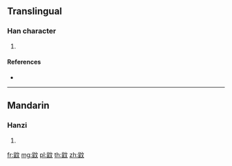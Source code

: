 {{character info/new}}
==Translingual==

===Han character===
{{Han char|rn=208|rad=鼠|as=04|sn=17|four=70740|canj=HVYK}}

# {{defn|Han|sort=鼠04}}

====References====
* {{Han ref|kx=1527.300|dkj=48406|dj=2064.120|hdz=74773.030|uh=9F24|ud=40740|bh=EFB2|bd=61362}}

----

==Mandarin==

===Hanzi===
{{cmn-hanzi|pin=[[wén]] ([[wen2]])|wg=wen<sup>2</sup>}}

# {{defn|lang=cmn|sort=鼠04}}

[[fr:鼤]]
[[mg:鼤]]
[[pl:鼤]]
[[th:鼤]]
[[zh:鼤]]